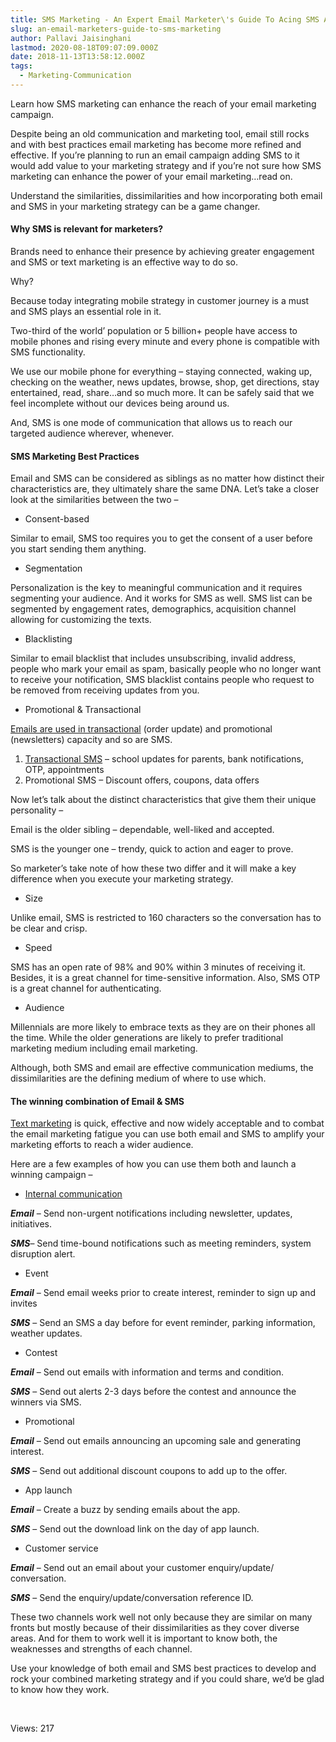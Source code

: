 ```yaml
---
title: SMS Marketing - An Expert Email Marketer\'s Guide To Acing SMS As-A-Channel
slug: an-email-marketers-guide-to-sms-marketing
author: Pallavi Jaisinghani
lastmod: 2020-08-18T09:07:09.000Z
date: 2018-11-13T13:58:12.000Z
tags:
  - Marketing-Communication
---
```


Learn how SMS marketing can enhance the reach of your email marketing campaign.


Despite being an old communication and marketing tool, email still rocks and with best practices email marketing has become more refined and effective. If you’re planning to run an email campaign adding SMS to it would add value to your marketing strategy and if you’re not sure how SMS marketing can enhance the power of your email marketing…read on.


Understand the similarities, dissimilarities and how incorporating both email and SMS in your marketing strategy can be a game changer.


#### **Why SMS is relevant for marketers?**


Brands need to enhance their presence by achieving greater engagement and SMS or text marketing is an effective way to do so.


Why?


Because today integrating mobile strategy in customer journey is a must and SMS plays an essential role in it.


Two-third of the world’ population or 5 billion+ people have access to mobile phones and rising every minute and every phone is compatible with SMS functionality.


We use our mobile phone for everything – staying connected, waking up, checking on the weather, news updates, browse, shop, get directions, stay entertained, read, share…and so much more. It can be safely said that we feel incomplete without our devices being around us.


And, SMS is one mode of communication that allows us to reach our targeted audience wherever, whenever.


#### **SMS Marketing Best Practices**


Email and SMS can be considered as siblings as no matter how distinct their characteristics are, they ultimately share the same DNA. Let’s take a closer look at the similarities between the two –


* Consent-based


Similar to email, SMS too requires you to get the consent of a user before you start sending them anything.


* Segmentation


Personalization is the key to meaningful communication and it requires segmenting your audience. And it works for SMS as well. SMS list can be segmented by engagement rates, demographics, acquisition channel allowing for customizing the texts.


* Blacklisting


Similar to email blacklist that includes unsubscribing, invalid address, people who mark your email as spam, basically people who no longer want to receive your notification, SMS blacklist contains people who request to be removed from receiving updates from you.


* Promotional & Transactional


[Emails are used in transactional](https://msg91.com/transactional-email/?utm_source=blog&utm_int=organic&utm_campaign=emailmarketing) (order update) and promotional (newsletters) capacity and so are SMS.


1. [Transactional SMS](https://msg91.com/transactional-sms/?utm_source=blog&utm_medium=int&utm_campaign=emailmarketing) – school updates for parents, bank notifications, OTP, appointments
2. Promotional SMS – Discount offers, coupons, data offers


Now let’s talk about the distinct characteristics that give them their unique personality –


Email is the older sibling – dependable, well-liked and accepted.


SMS is the younger one – trendy, quick to action and eager to prove.


So marketer’s take note of how these two differ and it will make a key difference when you execute your marketing strategy.


* Size


Unlike email, SMS is restricted to 160 characters so the conversation has to be clear and crisp.


* Speed


SMS has an open rate of 98% and 90% within 3 minutes of receiving it. Besides, it is a great channel for time-sensitive information. Also, SMS OTP is a great channel for authenticating.


* Audience


Millennials are more likely to embrace texts as they are on their phones all the time. While the older generations are likely to prefer traditional marketing medium including email marketing.


Although, both SMS and email are effective communication mediums, the dissimilarities are the defining medium of where to use which.


#### **The winning combination of Email & SMS**


[Text marketing](https://msg91.com/sms-campaign/?utm_source=blog&utm_medium=int&utm_campaign=emailmarketing) is quick, effective and now widely acceptable and to combat the email marketing fatigue you can use both email and SMS to amplify your marketing efforts to reach a wider audience.


Here are a few examples of how you can use them both and launch a winning campaign –


* [Internal communication](https://msg91.com/internal-communication/?utm_source=blog&utm_medium=int&utm_campaign=emailmarketing)


***Email*** – Send non-urgent notifications including newsletter, updates, initiatives.


***SMS***– Send time-bound notifications such as meeting reminders, system disruption alert.


* Event


***Email*** – Send email weeks prior to create interest, reminder to sign up and invites


***SMS*** – Send an SMS a day before for event reminder, parking information, weather updates.


* Contest


***Email*** – Send out emails with information and terms and condition.


***SMS*** – Send out alerts 2-3 days before the contest and announce the winners via SMS.


* Promotional


***Email*** – Send out emails announcing an upcoming sale and generating interest.


***SMS*** – Send out additional discount coupons to add up to the offer.


* App launch


***Email*** – Create a buzz by sending emails about the app.


***SMS*** – Send out the download link on the day of app launch.


* Customer service


***Email*** – Send out an email about your customer enquiry/update/ conversation.


***SMS*** – Send the enquiry/update/conversation reference ID.


These two channels work well not only because they are similar on many fronts but mostly because of their dissimilarities as they cover diverse areas. And for them to work well it is important to know both, the weaknesses and strengths of each channel. 


Use your knowledge of both email and SMS best practices to develop and rock your combined marketing strategy and if you could share, we’d be glad to know how they work.


 


 Views: 217


